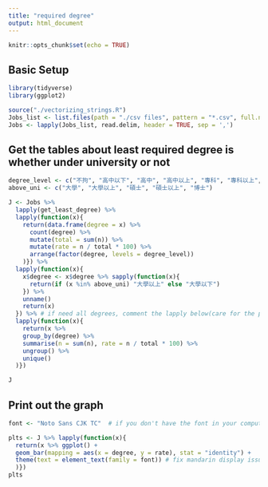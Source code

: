```yaml
---
title: "required degree"
output: html_document
---
```


```r
knitr::opts_chunk$set(echo = TRUE)
```

## Basic Setup
```r
library(tidyverse)
library(ggplot2)

source("./vectorizing_strings.R")
Jobs_list <- list.files(path = "./csv files", pattern = "*.csv", full.names = TRUE)
Jobs <- lapply(Jobs_list, read.delim, header = TRUE, sep = ',')

```


## Get the tables about least required degree is whether under university or not

```r

degree_level <- c("不拘", "高中以下", "高中", "高中以上", "專科", "專科以上", "大學", "大學以上", "碩士", "碩士以上", "博士")
above_uni <- c("大學", "大學以上", "碩士", "碩士以上", "博士")

J <- Jobs %>% 
  lapply(get_least_degree) %>% 
  lapply(function(x){
    return(data.frame(degree = x) %>% 
      count(degree) %>%
      mutate(total = sum(n)) %>%
      mutate(rate = n / total * 100) %>%
      arrange(factor(degree, levels = degree_level))
    )}) %>%
  lapply(function(x){
    x$degree <- x$degree %>% sapply(function(x){
      return(if (x %in% above_uni) "大學以上" else "大學以下")
    }) %>%
    unname()
    return(x)
  }) %>% # if need all degrees, comment the lapply below(care for the parentheses)
  lapply(function(x){
    return(x %>%
    group_by(degree) %>%
    summarise(n = sum(n), rate = n / total * 100) %>%
    ungroup() %>%
    unique()
  )})

J

```

## Print out the graph

```r

font <- "Noto Sans CJK TC"  # if you don't have the font in your computer, you can replace it with any mandarin font in your computer, p.s. the font is HIGHLY RECOMMENDED to have!

plts <- J %>% lapply(function(x){
  return(x %>% ggplot() +
  geom_bar(mapping = aes(x = degree, y = rate), stat = "identity") +
  theme(text = element_text(family = font)) # fix mandarin display issue
  )})
plts

```